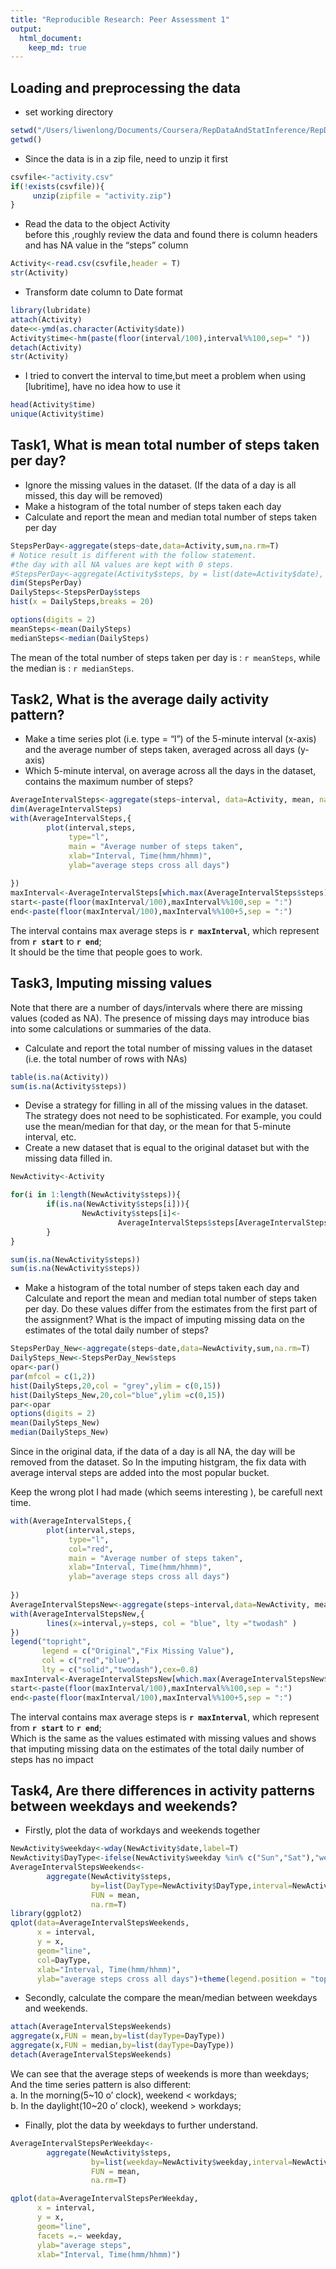 ```yaml
---
title: "Reproducible Research: Peer Assessment 1"
output: 
  html_document:
    keep_md: true
---
```

## Loading and preprocessing the data
- set working directory
```r
setwd("/Users/liwenlong/Documents/Coursera/RepDataAndStatInference/RepData_PeerAssessment1")
getwd()
```
- Since the data is in a zip file, need to unzip it first
```r
csvfile<-"activity.csv"
if(!exists(csvfile)){
     unzip(zipfile = "activity.zip")   
}
```
- Read the data to the object Activity  
  before this ,roughly review the data and found there is column headers and has NA value in the "steps" column
```r
Activity<-read.csv(csvfile,header = T)
str(Activity)
```
- Transform date column to Date format
```r
library(lubridate)
attach(Activity)
date<<-ymd(as.character(Activity$date))
Activity$time<-hm(paste(floor(interval/100),interval%%100,sep=" "))
detach(Activity)
str(Activity)
```
- I tried to convert the interval to time,but meet a problem when using [lubritime], have no idea how to use it
```r
head(Activity$time)
unique(Activity$time)

```

## Task1, What is mean total number of steps taken per day?
  - Ignore the missing values in the dataset. (If the data of a day is all missed, this day will be removed)
  - Make a histogram of the total number of steps taken each day
  - Calculate and report the mean and median total number of steps taken per day
```r
StepsPerDay<-aggregate(steps~date,data=Activity,sum,na.rm=T)
# Notice result is different with the follow statement. 
#the day with all NA values are kept with 0 steps. 
#StepsPerDay<-aggregate(Activity$steps, by = list(date=Activity$date), FUN=sum, na.rm=T)
dim(StepsPerDay)
DailySteps<-StepsPerDay$steps
hist(x = DailySteps,breaks = 20)

options(digits = 2)
meanSteps<-mean(DailySteps)
medianSteps<-median(DailySteps)
```
The mean of the total number of steps taken per day is : `r meanSteps`, while the median is : `r medianSteps`. 

## Task2, What is the average daily activity pattern?
- Make a time series plot (i.e. type = "l") of the 5-minute interval (x-axis) and the average number of steps taken, averaged across all days (y-axis)
- Which 5-minute interval, on average across all the days in the dataset, contains the maximum number of steps?
```r
AverageIntervalSteps<-aggregate(steps~interval, data=Activity, mean, na.rm=T)
dim(AverageIntervalSteps)
with(AverageIntervalSteps,{
        plot(interval,steps,
             type="l",
             main = "Average number of steps taken",
             xlab="Interval, Time(hmm/hhmm)",
             ylab="average steps cross all days")
                
})
maxInterval<-AverageIntervalSteps[which.max(AverageIntervalSteps$steps),"interval"]
start<-paste(floor(maxInterval/100),maxInterval%%100,sep = ":")
end<-paste(floor(maxInterval/100),maxInterval%%100+5,sep = ":")
```
The interval contains max average steps is **`r maxInterval`**, which represent from **`r start`**  to **`r end`**;  
It should be the time that people goes to work. 

## Task3, Imputing missing values
Note that there are a number of days/intervals where there are missing values (coded as NA). The presence of missing days may introduce bias into some calculations or summaries of the data.  

- Calculate and report the total number of missing values in the dataset (i.e. the total number of rows with NAs)
```r
table(is.na(Activity))
sum(is.na(Activity$steps))
```
- Devise a strategy for filling in all of the missing values in the dataset. The strategy does not need to be sophisticated. For example, you could use the mean/median for that day, or the mean for that 5-minute interval, etc.
- Create a new dataset that is equal to the original dataset but with the missing data filled in.
```r
NewActivity<-Activity

for(i in 1:length(NewActivity$steps)){
        if(is.na(NewActivity$steps[i])){
                NewActivity$steps[i]<-
                        AverageIntervalSteps$steps[AverageIntervalSteps$interval==NewActivity$interval[i]]
        }
}

sum(is.na(NewActivity$steps))
sum(is.na(NewActivity$steps))
```
- Make a histogram of the total number of steps taken each day and Calculate and report the mean and median total number of steps taken per day. Do these values differ from the estimates from the first part of the assignment? What is the impact of imputing missing data on the estimates of the total daily number of steps?
```r
StepsPerDay_New<-aggregate(steps~date,data=NewActivity,sum,na.rm=T)
DailySteps_New<-StepsPerDay_New$steps
opar<-par()
par(mfcol = c(1,2))
hist(DailySteps,20,col = "grey",ylim = c(0,15))
hist(DailySteps_New,20,col="blue",ylim =c(0,15))
par<-opar
options(digits = 2)
mean(DailySteps_New)
median(DailySteps_New)
```
Since in the original data, if the data of a day is all NA, the day will be removed from the dataset. 
So In the imputing histgram, the fix data with average interval steps are added into the most popular bucket.  
  
Keep the wrong plot I had made (which seems interesting ), be carefull next time.
```r
with(AverageIntervalSteps,{
        plot(interval,steps,
             type="l",
             col="red",
             main = "Average number of steps taken",
             xlab="Interval, Time(hmm/hhmm)",
             ylab="average steps cross all days")
                
})
AverageIntervalStepsNew<-aggregate(steps~interval,data=NewActivity, mean, na.rm=T)
with(AverageIntervalStepsNew,{
        lines(x=interval,y=steps, col = "blue", lty ="twodash" )
})
legend("topright", 
       legend = c("Original","Fix Missing Value"), 
       col = c("red","blue"), 
       lty = c("solid","twodash"),cex=0.8)
maxInterval<-AverageIntervalStepsNew[which.max(AverageIntervalStepsNew$steps),"interval"]
start<-paste(floor(maxInterval/100),maxInterval%%100,sep = ":")
end<-paste(floor(maxInterval/100),maxInterval%%100+5,sep = ":")
```
The interval contains max average steps is **`r maxInterval`**, which represent from **`r start`**  to **`r end`**;  
Which is the same as the values estimated with missing values and shows that imputing missing data on the estimates of the total daily number of steps has no impact

## Task4, Are there differences in activity patterns between weekdays and weekends?
- Firstly, plot the data of workdays and weekends together
```r
NewActivity$weekday<-wday(NewActivity$date,label=T)
NewActivity$DayType<-ifelse(NewActivity$weekday %in% c("Sun","Sat"),"weekends","workday")
AverageIntervalStepsWeekends<-
        aggregate(NewActivity$steps,
                  by=list(DayType=NewActivity$DayType,interval=NewActivity$interval),
                  FUN = mean,
                  na.rm=T)
library(ggplot2)
qplot(data=AverageIntervalStepsWeekends,
      x = interval,
      y = x,
      geom="line",
      col=DayType,
      xlab="Interval, Time(hmm/hhmm)",
      ylab="average steps cross all days")+theme(legend.position = "top")
```

- Secondly, calculate the compare the mean/median between weekdays and weekends.
```r
attach(AverageIntervalStepsWeekends)
aggregate(x,FUN = mean,by=list(dayType=DayType))
aggregate(x,FUN = median,by=list(dayType=DayType))
detach(AverageIntervalStepsWeekends)
```

We can see that the average steps of weekends is more than weekdays;  
And the time series pattern is also different:  
 a. In the morning(5~10 o' clock), weekend < workdays;  
 b. In the daylight(10~20 o' clock), weekend > workdays;

- Finally, plot the data by weekdays to further understand.
```r
AverageIntervalStepsPerWeekday<-
        aggregate(NewActivity$steps,
                  by=list(weekday=NewActivity$weekday,interval=NewActivity$interval),
                  FUN = mean,
                  na.rm=T)

qplot(data=AverageIntervalStepsPerWeekday,
      x = interval,
      y = x, 
      geom="line",
      facets =.~ weekday, 
      ylab="average steps",
      xlab="Interval, Time(hmm/hhmm)")
```

